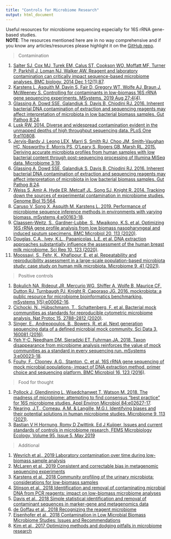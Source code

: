 ```yaml
---
title: "Controls for Microbiome Research"
output: html_document
---
```




Useful resources for microbiome sequencing especially for 16S rRNA gene-based studies.   
**NOTE**: The resources mentioned here are in no way comprehensive and if you know any articles/resources please highlight it on the [GitHub repo](https://github.com/microsud/Tools-Microbiome-Analysis/issues).   


>  Contamination    

1. [Salter SJ, Cox MJ, Turek EM, Calus ST, Cookson WO, Moffatt MF, Turner P, Parkhill J, Loman NJ, Walker AW. Reagent and laboratory contamination can critically impact sequence-based microbiome analyses. BMC biology. 2014 Dec 1;12(1):87](https://bmcbiol.biomedcentral.com/articles/10.1186/s12915-014-0087-z).    
2. [Karstens L, Asquith M, Davin S, Fair D, Gregory WT, Wolfe AJ, Braun J, McWeeney S. Controlling for contaminants in low-biomass 16S rRNA gene sequencing experiments. MSystems. 2019 Aug 27;4(4)](https://msystems.asm.org/content/4/4/e00290-19).   
3. [Glassing A, Dowd SSE, Galandiuk S, Davis B, Chiodini RJ. 2016. Inherent bacterial DNA contamination of extraction and sequencing reagents may affect interpretation of microbiota in low bacterial biomass samples. Gut Pathog 8:24](doi:10.1186/s13099-016-0103-7).  
4. [Lusk RW. 2014. Diverse and widespread contamination evident in the unmapped depths of high throughput sequencing data. PLoS One 9:e110808](doi:10.1371/journal.pone.0110808).    
5. [Jervis-Bardy J, Leong LEX, Marri S, Smith RJ, Choo JM, Smith-Vaughan HC, Nosworthy E, Morris PS, O’Leary S, Rogers GB, Marsh RL. 2015. Deriving accurate microbiota profiles from human samples with low bacterial content through post-sequencing processing of Illumina MiSeq data. Microbiome 3:19](doi:10.1186/s40168-015-0083-8).   
6. [Glassing A, Dowd SSE, Galandiuk S, Davis B, Chiodini RJ. 2016. Inherent bacterial DNA contamination of extraction and sequencing reagents may affect interpretation of microbiota in low bacterial biomass samples. Gut Pathog 8:24](doi:10.1186/s13099-016-0103-7).  
7. [Weiss S, Amir A, Hyde ER, Metcalf JL, Song SJ, Knight R. 2014. Tracking down the sources of experimental contamination in microbiome studies. Genome Biol 15:564](doi:10.1186/s13059-014-0564-2).   
8. [Caruso V, Song X, Asquith M, Karstens L. 2019. Performance of microbiome sequence inference methods in environments with varying biomass. mSystems 4:e00163-18](doi:10.1128/mSystems.00163-18).   
9. [Claassen-Weitz, S., Gardner-Lubbe, S., Mwaikono, K.S. et al. Optimizing 16S rRNA gene profile analysis from low biomass nasopharyngeal and induced sputum specimens. BMC Microbiol 20, 113 (2020)](https://doi.org/10.1186/s12866-020-01795-7).  
10. [Douglas, C.A., Ivey, K.L., Papanicolas, L.E. et al. DNA extraction approaches substantially influence the assessment of the human breast milk microbiome. Sci Rep 10, 123 (2020)](https://doi.org/10.1038/s41598-019-55568-y).  
11. [Moossavi, S., Fehr, K., Khafipour, E. et al. Repeatability and reproducibility assessment in a large-scale population-based microbiota study: case study on human milk microbiota. Microbiome 9, 41 (2021)](https://doi.org/10.1186/s40168-020-00998-4).    

>  Positive controls   

1. [Bokulich NA, Rideout JR, Mercurio WG, Shiffer A, Wolfe B, Maurice CF, Dutton RJ, Turnbaugh PJ, Knight R, Caporaso JG. 2016. mockrobiota: a public resource for microbiome bioinformatics benchmarking. mSystems 1(5):e00062-16](doi:10.1128/mSystems.00062-16).  
2. [Cichocki, N., Hübschmann, T., Schattenberg, F. et al. Bacterial mock communities as standards for reproducible cytometric microbiome analysis. Nat Protoc 15, 2788–2812 (2020)](https://doi.org/10.1038/s41596-020-0362-0).   
3. [Singer, E., Andreopoulos, B., Bowers, R. et al. Next generation sequencing data of a defined microbial mock community. Sci Data 3, 160081 (2016)](https://doi.org/10.1038/sdata.2016.81).   
4. [Yeh Y-C, Needham DM, Sieradzki ET, Fuhrman JA. 2018. Taxon disappearance from microbiome analysis reinforces the value of mock communities as a standard in every sequencing run. mSystems 3:e00023-18](https://doi.org/10.1128/mSystems.00023-18).    
5. [Fouhy, F., Clooney, A.G., Stanton, C. et al. 16S rRNA gene sequencing of mock microbial populations- impact of DNA extraction method, primer choice and sequencing platform. BMC Microbiol 16, 123 (2016)](https://doi.org/10.1186/s12866-016-0738-z).   

> Food for thought  

1. [Pollock J, Glendinning L, Wisedchanwet T, Watson M. 2018. The madness of microbiome: attempting to find consensus “best practice” for 16S microbiome studies. Appl Environ Microbiol 84:e02627-17](https://doi.org/10.1128/AEM.02627-17).  
2. [Nearing, J.T., Comeau, A.M. & Langille, M.G.I. Identifying biases and their potential solutions in human microbiome studies. Microbiome 9, 113 (2021)](https://doi.org/10.1186/s40168-021-01059-0).   
3. [Bastian V H Hornung, Romy D Zwittink, Ed J Kuijper, Issues and current standards of controls in microbiome research, FEMS Microbiology Ecology, Volume 95, Issue 5, May 2019](https://doi.org/10.1093/femsec/fiz045)   

> Additional  

1. [Weyrich et al., 2019 Laboratory contamination over time during low-biomass sample analysis](https://onlinelibrary.wiley.com/doi/full/10.1111/1755-0998.13011)  
2. [McLaren et al., 2019 Consistent and correctable bias in metagenomic sequencing experiments](https://elifesciences.org/articles/46923)    
3. [Karstens et al., 2018 Community profiling of the urinary microbiota: considerations for low-biomass samples](https://www.nature.com/articles/s41585-018-0104-z)  
4. [Stinson et al., 2018 Identification and removal of contaminating microbial DNA from PCR reagents: impact on low-biomass microbiome analyses](https://sfamjournals.onlinelibrary.wiley.com/doi/full/10.1111/lam.13091)    
5. [Davis et al., 2018 Simple statistical identification and removal of contaminant sequences in marker-gene and metagenomics data](https://microbiomejournal.biomedcentral.com/articles/10.1186/s40168-018-0605-2)  
6. [de Goffau et al., 2018 Recognizing the reagent microbiome](https://www.nature.com/articles/s41564-018-0202-y)  
7. [Eisenhofer et al., 2018 Contamination in Low Microbial Biomass Microbiome Studies: Issues and Recommendations](https://www.cell.com/action/showPdf?pii=S0966-842X%2818%2930253-1)  
8. [Kim et al., 2017 Optimizing methods and dodging pitfalls in microbiome research]( https://microbiomejournal.biomedcentral.com/articles/10.1186/s40168-017-0267-5)   








